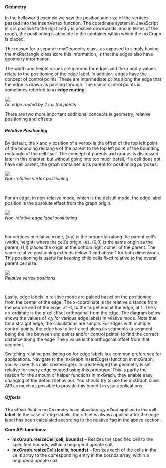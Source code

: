 <h4><a id="geometry"></a>Geometry</h4>

<p>In the helloworld example we saw the position and size of the
vertices passed into the insertVertex function. The coordinate system in
JavaScript is x is positive to the right and y is positive downwards,
and in terms of the graph, the positioning is absolute to the container
within which the mxGraph is placed.</p>

<p>The reason for a separate mxGeometry class, as opposed to simply
having the mxRectangle class store this information, is that the edges
also have geometry information.</p>

<p>The width and height values are ignored for edges and the x and y
values relate to the positioning of the edge label. In addition, edges
have the concept of control points. These are intermediate points along
the edge that the edge is drawn as passing through. The use of control
points is sometimes referred to as <strong>edge routing</strong>.</p>

<p>
	<img src="https://jgraph.github.io/mxgraph/docs/images/mx_man_edge_routing.png" name="ill_edge_routing"/><br/>
	<em>An edge routed by 2 control points</em>
</p>

<p>
	There are two more important additional concepts in geometry, relative positioning and offsets
</p>

<h5><a id="relative_positioning"></a>Relative Positioning</h5>

<p>By default, the x and y position of a vertex is the offset of the
top left point of the bounding rectangle of the parent to the top left
point of the bounding rectangle of the cell itself. The concept of
parents and groups is discussed later in this chapter, but without going
into too much detail, if a cell does not have cell parent, the graph
container is its parent for positioning purposes.</p>


<p><img src="https://jgraph.github.io/mxgraph/docs/images/mx_man_non_relative_pos.png"
	name="ill_non_realtive_pos"/><br/>
<em>Non-relative vertex positioning</em></p>
<br/>


<p>For an edge, in non-relative mode, which is the default mode, the
edge label position is the absolute offset from the graph origin.</p>


<p><img src="https://jgraph.github.io/mxgraph/docs/images/mx_man_non_realtive_edge_pos.png"
	name="ill_non_rel_edge_pos"/><br/>
<em>Non-relative edge label positioning</em></p>
<br/>


<p>For vertices in relative mode, (x,y) is the proportion along the
parent cell's (width, height) where the cell's origin lies. (0,0) is the
same origin as the parent, (1,1) places the origin at the bottom right
corner of the parent. The same relative positioning extends below 0 and
above 1 for both dimensions. This positioning is useful for keeping
child cells fixed relative to the overall parent cell size.</p>

<p><img src="https://jgraph.github.io/mxgraph/docs/images/mx_man_rel_vert_pos.png" name="rel_vert_pos"/><br/>
<em>Relative vertex positions</em></p>
<br/>

<p>Lastly, edge labels in relative mode are palced based on the
positioning from the center of the edge. The x-coordinate is the
relative distance from the source end of the edge, at -1, to the target
end of the edge, at 1. The y co-ordinate is the pixel offset orthogonal
from the edge. The diagram below shows the values of x,y for various
edge labels in relative mode. Note that for a straight edge, the
calculations are simple. For edges with multiple control points, the
edge has to be traced along its segments (a segment being the line
between end points and/or control points) to find the correct distance
along the edge. The y value is the orthogonal offset from that segment.</p>

<p>Switching relative positioning on for edge labels is a common
preference for applications. Navigate to the mxGraph.insertEdge()
function in mxGraph, you will see this calls createEdge(). In
createEdge() the geometry is set relative for every edge created using
this prototype. This is partly the reason for the amount of helper
functions in mxGraph, they enable easy changing of the default
behaviour. You should try to use the mxGraph class API as much as
possible to provide this benefit in your applications.</p>

<h5><a id="offsets"></a>Offsets</h5>

<p>The offset field in mxGeometry is an absolute x,y offset applied
to the cell <strong>label</strong>. In the case of edge labels, the
offset is always applied after the edge label has been calculated
according to the relative flag in the above section.</p>

<div id="coreapi">
<p><strong>Core API functions:</strong></p>

<ul><li><strong>mxGraph.resizeCell(cell, bounds)</strong> &ndash; Resizes
the specified cell to the specified bounds, within a begin/end update
call.</li>
<li><strong>mxGraph.resizeCells(cells, bounds)</strong> &ndash;
Resizes each of the cells in the cells array to the corresponding entry
in the bounds array, within a begin/end update call.</li>
</ul>
</div>
